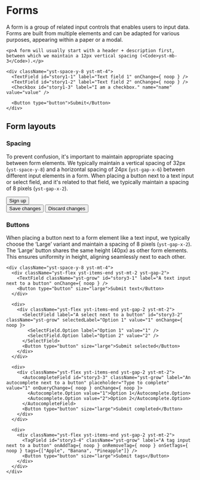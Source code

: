 
<Meta title="3) Patterns/Forms" component={Card} />

# Forms

A form is a group of related input controls that enables users to input data. Forms are built from multiple elements
and can be adapted for various purposes, appearing within a paper or a modal.

<Canvas>
  <Story name="Basic form">
    <Title className="yst-mb-3">Basic form</Title>

    <p>A form will usually start with a header + description first, between which we maintain a 12px vertical spacing (<Code>yst-mb-3</Code>).</p>

    <div className="yst-space-y-8 yst-mt-4">
      <TextField id="story1-1" label="Text field 1" onChange={ noop } />
      <TextField id="story1-2" label="Text field 2" onChange={ noop } />
      <Checkbox id="story1-3" label="I am a checkbox." name="name" value="value" />

      <Button type="button">Submit</Button>
    </div>
  </Story>
</Canvas>

## Form layouts

### Spacing

To prevent confusion, it's important to maintain appropriate spacing between form elements. We typically
maintain a vertical spacing of 32px  (`yst-space-y-8`) and a horizontal spacing of
24px (`yst-gap-x-6`) between different input elements in a form. When placing a button next to a text input
or select field, and it's related to that field, we typically maintain a spacing of 8 pixels (`yst-gap-x-2`).

<Canvas>
  <Story name="Aligning fields">
    <Title size="2" className="yst-mb-3">Aligning text fields</Title>
    <div className="yst-space-y-8 yst-mt-4">
      <div className="yst-flex yst-gap-x-6">
        <TextField className="yst-grow" id="story2-1" label="First name" onChange={ noop } />
        <TextField className="yst-grow" id="story2-2" label="Last name" onChange={ noop } />
      </div>
      <div className="yst-flex yst-gap-x-6">
        <TextField className="yst-grow" id="story2-3" label="Street" onChange={ noop } />
        <TextField id="story2-4" label="Number" onChange={ noop } />
      </div>
      <div className="yst-flex yst-items-end yst-mt-2 yst-gap-x-2">
        <TextField className="yst-grow" id="story3-1" label="Email address" onChange={ noop } />
        <Button type="button" size="large">Sign up</Button>
      </div>
      <div className="yst-flex yst-mt-2 yst-gap-x-3">
        <Button type="button">Save changes</Button>
        <Button type="button" variant="secondary">Discard changes</Button>
      </div>
    </div>
  </Story>
</Canvas>

### Buttons

When placing a button next to a form element like a text input, we typically choose the ‘Large’ variant and maintain a spacing
of 8 pixels (`yst-gap-x-2`). The ‘Large’ button shares the same height (40px) as other form elements. This ensures
uniformity in height, aligning seamlessly next to each other.

<Canvas>
  <Story name="Aligning with buttons">
    <Title size="2" className="yst-mb-3">Aligning fields with buttons</Title>

    <div className="yst-space-y-8 yst-mt-4">
      <div className="yst-flex yst-items-end yst-mt-2 yst-gap-2">
        <TextField className="yst-grow" id="story3-1" label="A text input next to a button" onChange={ noop } />
        <Button type="button" size="large">Submit text</Button>
      </div>

      <div>
        <div className="yst-flex yst-items-end yst-gap-2 yst-mt-2">
          <SelectField label="A select next to a button" id="story3-2" className="yst-grow" selectedLabel="Option 1" value="1" onChange={ noop }>
            <SelectField.Option label="Option 1" value="1" />
            <SelectField.Option label="Option 2" value="2" />
          </SelectField>
          <Button type="button" size="large">Submit selected</Button>
        </div>
      </div>

      <div>
        <div className="yst-flex yst-items-end yst-gap-2 yst-mt-2">
          <AutocompleteField id="story3-3" className="yst-grow" label="An autocomplete next to a button" placeholder="Type to complete" value="1" onQueryChange={ noop } onChange={ noop }>
            <Autocomplete.Option value="1">Option 1</Autocomplete.Option>
            <Autocomplete.Option value="2">Option 2</Autocomplete.Option>
          </AutocompleteField>
          <Button type="button" size="large">Submit completed</Button>
        </div>
      </div>

      <div>
        <div className="yst-flex yst-items-end yst-gap-2 yst-mt-2">
          <TagField id="story3-4" className="yst-grow" label="A tag input next to a button" onAddTag={ noop } onRemoveTag={ noop } onSetTags={ noop } tags={["Apple", "Banana", "Pineapple"]} />
          <Button type="button" size="large">Submit tags</Button>
        </div>
      </div>
    </div>
  </Story>
</Canvas>
